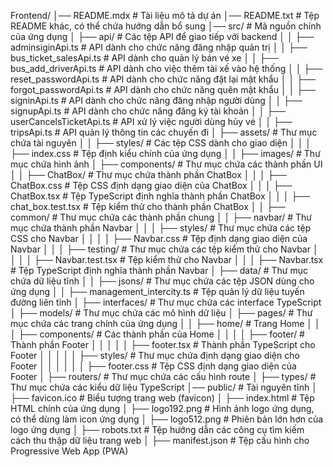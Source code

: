 Frontend/
│── README.mdx                       # Tài liệu mô tả dự án
│── README.txt                       # Tệp README khác, có thể chứa hướng dẫn bổ sung
│── src/                             # Mã nguồn chính của ứng dụng
│   ├── api/                         # Các tệp API để giao tiếp với backend
│   │   ├── adminsiginApi.ts         # API dành cho chức năng đăng nhập quản trị
│   │   ├── bus_ticket_salesApi.ts   # API dành cho quản lý bán vé xe
│   │   ├── bus_add_driverApi.ts     # API dành cho việc thêm tài xế vào hệ thống
│   │   ├── reset_passwordApi.ts     # API dành cho chức năng đặt lại mật khẩu
│   │   ├── forgot_passwordApi.ts    # API dành cho chức năng quên mật khẩu
│   │   ├── signinApi.ts             # API dành cho chức năng đăng nhập người dùng
│   │   ├── signupApi.ts             # API dành cho chức năng đăng ký tài khoản
│   │   ├── userCancelsTicketApi.ts  # API xử lý việc người dùng hủy vé
│   │   ├── tripsApi.ts              # API quản lý thông tin các chuyến đi
│   ├── assets/                      # Thư mục chứa tài nguyên
│   │   ├── styles/                  # Các tệp CSS dành cho giao diện
│   │   │   ├── index.css            # Tệp định kiểu chính của ứng dụng
│   │   ├── images/                  # Thư mục chứa hình ảnh
│   ├── components/                  # Thư mục chứa các thành phần UI
│   │   ├── ChatBox/                 # Thư mục chứa thành phần ChatBox
│   │   │   ├── ChatBox.css          # Tệp CSS định dạng giao diện của ChatBox
│   │   │   ├── ChatBox.tsx          # Tệp TypeScript định nghĩa thành phần ChatBox
│   │   │   ├── chat_box.test.tsx    # Tệp kiểm thử cho thành phần ChatBox
│   │   ├── common/                  # Thư mục chứa các thành phần chung 
│   │   ├── navbar/                  # Thư mục chứa thành phần Navbar
│   │   │   ├── styles/              # Thư mục chứa các tệp CSS cho Navbar
│   │   │   │   ├── Navbar.css       # Tệp định dạng giao diện của Navbar
│   │   │   ├── testing/             # Thư mục chứa các tệp kiểm thử cho Navbar
│   │   │   │   ├── Navbar.test.tsx  # Tệp kiểm thử cho Navbar
│   │   │   ├── Navbar.tsx           # Tệp TypeScript định nghĩa thành phần Navbar
│   ├── data/                        # Thư mục chứa dữ liệu tĩnh
│   │   ├── jsons/                   # Thư mục chứa các tệp JSON dùng cho ứng dụng
│   │   ├── management_intercity.ts  # Tệp quản lý dữ liệu tuyến đường liên tỉnh
│   ├── interfaces/                   # Thư mục chứa các interface TypeScript
│   ├── models/                       # Thư mục chứa các mô hình dữ liệu
│   ├── pages/                        # Thư mục chứa các trang chính của ứng dụng
│   │   ├── home/                     # Trang Home
│   │   │   ├── components/           # Các thành phần của Home
│   │   │   │   ├── footer/           # Thành phần Footer
│   │   │   │   │   ├── footer.tsx    # Thành phần TypeScript cho Footer
│   │   │   │   │   ├── styles/       # Thư mục chứa định dạng giao diện cho Footer
│   │   │   │   │   │   ├── footer.css # Tệp CSS định dạng giao diện của Footer
│   ├── routers/                      # Thư mục chứa các cấu hình route
│   ├── types/                        # Thư mục chứa các kiểu dữ liệu TypeScript
│── public/                           # Tài nguyên tĩnh
│   ├── favicon.ico                   # Biểu tượng trang web (favicon)
│   ├── index.html                    # Tệp HTML chính của ứng dụng
│   ├── logo192.png                    # Hình ảnh logo ứng dụng, có thể dùng làm icon ứng dụng
│   ├── logo512.png                    # Phiên bản lớn hơn của logo ứng dụng
│   ├── robots.txt                     # Tệp hướng dẫn các công cụ tìm kiếm cách thu thập dữ liệu trang web
│   ├── manifest.json                   # Tệp cấu hình cho Progressive Web App (PWA)
